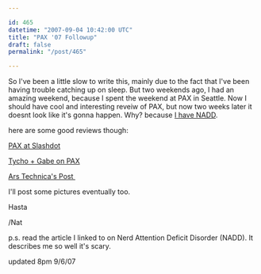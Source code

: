 ```yaml
---

id: 465
datetime: "2007-09-04 10:42:00 UTC"
title: "PAX '07 Followup"
draft: false
permalink: "/post/465"

---
```


So I've been a little slow to write this, mainly due to the fact that I've been having trouble catching up on sleep. But two weekends ago, I had an amazing weekend, because I spent the weekend at PAX in Seattle. Now I should have  cool and interesting reveiw of PAX, but now two weeks later it doesnt look like it's gonna happen. Why? because <a href="http://www.randsinrepose.com/archives/2003/07/10/nadd.html">I have NADD</a>.

here are some good reviews though:

<a href="http://games.slashdot.org/article.pl?sid=07/08/25/1658206&amp;from=pseudoweb.net">PAX at Slashdot</a>

<a href="http://www.penny-arcade.com/2007/08/27">Tycho + Gabe on PAX</a>

<a href="http://arstechnica.com/articles/culture/pax-technica-looking-back-at-penny-arcade-expo-2007.ars/1">Ars Technica's Post </a>

I'll post some pictures eventually too.

Hasta

/Nat

p.s. read the article I linked to on Nerd Attention Deficit Disorder (NADD). It describes me so well it's scary.

updated 8pm 9/6/07


